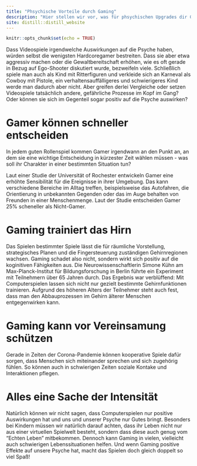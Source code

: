 ```yaml
---
title: "Phsychische Vorteile durch Gaming"
description: "Hier stellen wir vor, was für phsychischen Upgrades dir Gaming geben kann"
site: distill::distill_website
---
```


```r
knitr::opts_chunk$set(echo = TRUE)
```

Dass Videospiele irgendwelche Auswirkungen auf die Psyche haben, würden selbst die wenigsten Hardcoregamer bestreiten. Dass sie aber etwa aggressiv machen oder die Gewaltbereitschaft erhöhen, wie es oft gerade in Bezug auf Ego-Shooter diskutiert wurde, bezweifeln viele. Schließlich spiele man auch als Kind mit Ritterfiguren und verkleide sich an Karneval als Cowboy mit Pistole, ein verhaltensauffälligeres und schwierigeres Kind werde man dadurch aber nicht. Aber greifen derlei Vergleiche oder setzen Videospiele tatsächlich andere, gefährliche Prozesse im Kopf im Gang? Oder können sie sich im Gegenteil sogar positiv auf die Psyche auswirken? \n

# Gamer können schneller entscheiden

In jedem guten Rollenspiel kommen Gamer irgendwann an den Punkt an, an dem sie eine wichtige Entscheidung in kürzester Zeit wählen müssen - was soll ihr Charakter in einer bestimmten Situation tun? 

Laut einer Studie der Universität of Rochester entwickeln Gamer eine erhöhte Sensibilität für die Ereignisse in ihrer Umgebung. Das kann verschiedene Bereiche im Alltag treffen, beispielsweise das Autofahren, die Orientierung in unbekannten Gegenden oder das im Auge behalten von Freunden in einer Menschenmenge. Laut der Studie entscheiden Gamer 25% scheneller als Nicht-Gamer. \n

# Gaming trainiert das Hirn

Das Spielen bestimmter Spiele lässt die für räumliche Vorstellung, strategisches Planen und die Fingersteuerung zuständigen Gehirnregionen wachsen. Gaming schadet also nicht, sondern wirkt sich positiv auf die koginitiven Fähigkeiten aus. Die Neurowissenschaftlerin Simone Kühn am Max-Planck-Institut für Bildungsforschung in Berlin führte ein Experiment mit Teilnehmern über 65 Jahren durch. Das Ergebnis war verblüffend: Mit Computerspielen lassen sich nicht nur gezielt bestimmte Gehirnfunktionen trainieren. Aufgrund des höheren Alters der Teilnehmer steht auch fest, dass man den Abbauprozessen im Gehirn älterer Menschen entgegenwirken kann. \n

# Gaming kann vor Vereinsamung schützen

Gerade in Zeiten der Corona-Pandemie können kooperative Spiele dafür sorgen, dass Menschen sich  miteinander sprechen und sich zugehörig fühlen. So können auch in schwierigen Zeiten soziale Kontake und Interaktionen pflegen. \n

# Alles eine Sache der Intensität

Natürlich können wir nicht sagen, dass Computerspielen nur positive Auswirkungen hat und uns und unserer Psyche nur Gutes bringt. Besonders bei Kindern müssen wir natürlich darauf achten, dass ihr Leben nicht nur aus einer virtuellen Spielwelt besteht, sondern dass diese auch genug vom "Echten Leben" mitbekommen. Dennoch kann Gaming in vielen, vielleicht auch schwierigen Lebenssituationen helfen. Und wenn Gaming positive Effekte auf unsere Psyche hat, macht das Spielen doch gleich doppelt so viel Spaß!
